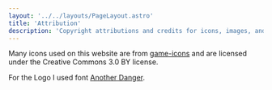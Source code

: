 ```yaml
---
layout: '../../layouts/PageLayout.astro'
title: 'Attribution'
description: 'Copyright attributions and credits for icons, images, and other resources used on this website'
---
```


Many icons used on this website are from [game-icons](https://github.com/game-icons/icons) and are licensed under the Creative Commons 3.0 BY license. 

For the Logo I used font [Another Danger](https://thebrandedquotes.sellfy.store/p/lez5/).

